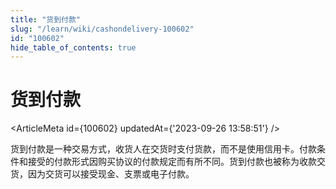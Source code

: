 ```yaml
---
title: "货到付款"
slug: "/learn/wiki/cashondelivery-100602"
id: "100602"
hide_table_of_contents: true
---
```



# 货到付款

<ArticleMeta id={100602} updatedAt={'2023-09-26 13:58:51'} />
<div className='border-solid border-b border-t-0 my-4 border-[var(--ifm-color-gray-300)]' />

货到付款是一种交易方式，收货人在交货时支付货款，而不是使用信用卡。付款条件和接受的付款形式因购买协议的付款规定而有所不同。货到付款也被称为收款交货，因为交货可以接受现金、支票或电子付款。

